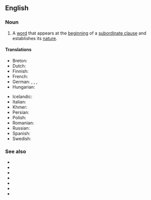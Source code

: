 ==English==

===Noun===
{{examples|"because" in "I'm staying in because it's raining."}}
{{en-noun}}

# {{lb|en|grammar}} A [[word]] that appears at the [[beginning]] of a [[subordinate clause]] and establishes its [[nature]].
#: {{coordinate terms|en|coordinating conjunction}}

====Translations====
{{trans-top|a word establishing the nature of a subordinate clause}}
* Breton: {{t+|br|stagell isurzhiañ|f}}
* Dutch: {{t|nl|onderschikkend voegwoord|n}}
* Finnish: {{t+|fi|alistuskonjunktio}}
* French: {{t+|fr|conjonction de subordination|f}}
* German: {{t|de|unterordnendes Bindewort|n}}, {{t|de|unterordnende Konjunktion|f}}, {{t|de|subordinierende Konjunktion|f}}, {{t+|de|Subjunktion|f}}
* Hungarian: {{t|hu|alárendelő kötőszó}}
{{trans-mid}}
* Icelandic: {{t+|is|aukatenging|f}}
* Italian: {{t|it|congiunzione subordinante|f}}
* Khmer: {{t+|km|ឈ្នាប់ឃ្លា|tr=chnoap klie|sc=Khmr}}
* Persian: {{t+|fa|زیربنیسال}}
* Polish: {{t|pl|spójnik podrzędny|m}}
* Romanian: {{t+|ro|conjuncție subordonatoare|f}}
* Russian: {{t+|ru|подчини́тельный сою́з|m}}
* Spanish: {{t+|es|conjunción subordinante|f}}
* Swedish: {{t+|sv|subjunktion|c}}
{{trans-bottom}}

===See also===
* {{l|en|as}}
* {{l|en|because}}
* {{l|en|if}}
* {{l|en|since}}
* {{l|en|till}}
* {{l|en|where}}
* {{l|en|while}}